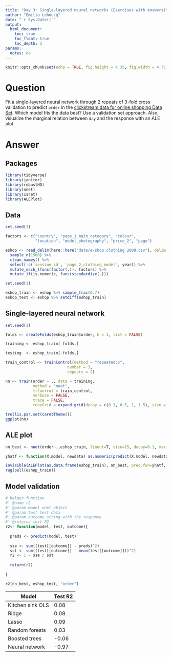 ```yaml
---
title: "Day 3: Single-layered neural networks (Exercises with answers)"
author: "Emilio Lehoucq"
date: "`r Sys.Date()`"
output: 
  html_document:
    toc: true
    toc_float: true
    toc_depth: 3
params:
  notes: no
---
```


```r
knitr::opts_chunk$set(echo = TRUE, fig.height = 4.35, fig.width = 4.75, message = FALSE, warning = FALSE)
```

# Question

Fit a single-layered neural network through 2 repeats of 3-fold cross validation to predict `order` in the [clickstream data for online shopping Data Set](https://archive.ics.uci.edu/ml/datasets/clickstream+data+for+online+shopping). Which model fits the data best? Use a validation set approach. Also, visualize the marginal relation between `day` and the response with an ALE plot.

# Answer

## Packages

```r
library(tidyverse)
library(janitor)
library(robustHD)
library(nnet)
library(caret)
library(ALEPlot)
```

## Data

```r
set.seed(1) 

factors <- c("country", "page_1_main_category", "colour", 
             "location", "model_photography", "price_2", "page")

eshop <- read_delim(here::here("data/e-shop clothing 2008.csv"), delim = ";") %>% 
  sample_n(1500) %>% 
  clean_names() %>% 
  select(-c(`session_id`, `page_2_clothing_model`, year)) %>% 
  mutate_each_(funs(factor(.)), factors) %>% 
  mutate_if(is.numeric, funs(standardize(.)))
```

```r
set.seed(1)

eshop_train <- eshop %>% sample_frac(0.7)
eshop_test <- eshop %>% setdiff(eshop_train)
```

## Single-layered neural network

```r
set.seed(1)

folds <- createFolds(eshop_train$order, k = 3, list = FALSE)

training <- eshop_train[ folds,]

testing  <- eshop_train[-folds,]

train_control <- trainControl(method = "repeatedcv",
                           number = 3,
                           repeats = 2)

nn <- train(order ~ ., data = training, 
            method = "nnet", 
            trControl = train_control,
            verbose = FALSE,
            trace = FALSE,
            tuneGrid = expand.grid(decay = c(0.1, 0.5, 1, 1.5), size = c(1, 5, 10, 15, 19)))
```

```r
trellis.par.set(caretTheme())
ggplot(nn)  
```

## ALE plot

```r
nn_best <- nnet(order~.,eshop_train, linout=T, size=15, decay=0.1, maxit=1000, trace=F)

yhatf <- function(X.model, newdata) as.numeric(predict(X.model, newdata))

invisible(ALEPlot(as.data.frame(eshop_train), nn_best, pred.fun=yhatf, J=2, K=50, NA.plot = TRUE))
rug(pull(eshop_train))
```

## Model validation

```r
# helper function
#' @name r2
#' @param model nnet object
#' @param test test data
#' @param outcome string with the response
#' @returns test R2
r2<- function(model, test, outcome){
  
  preds <- predict(model, test)
  
  sse <- sum((test[[outcome]] - preds)^2)
  sst <- sum((test[[outcome]] - mean(test[[outcome]]))^2)
  r2 <- 1 - sse / sst
  
  return(r2)
  
}
```

```r
r2(nn_best, eshop_test, "order")
```

| Model            | Test R2 |
|------------------|---------|
| Kitchen sink OLS | 0.08    |
| Ridge            | 0.08    |
| Lasso            | 0.09    |
| Random forests   | 0.03    |
| Boosted trees    | -0.06   |
| Neural network   | -0.97   |
